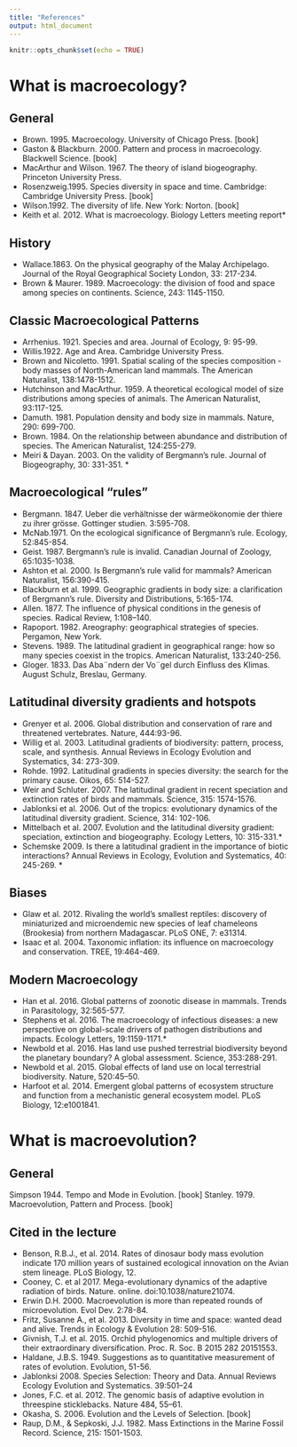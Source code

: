```yaml
---
title: "References"
output: html_document
---
```


```r
knitr::opts_chunk$set(echo = TRUE)
```

# What is macroecology?

## General
* Brown. 1995. Macroecology. University of Chicago Press. [book]
* Gaston & Blackburn. 2000. Pattern and process in macroecology. Blackwell Science. [book]
* MacArthur and Wilson.  1967. The theory of island biogeography. Princeton University Press.
* Rosenzweig.1995. Species diversity in space and time. Cambridge: Cambridge University Press. [book]
* Wilson.1992. The diversity of life. New York: Norton.  [book]
* Keith et al. 2012. What is macroecology. Biology Letters meeting report*

## History
* Wallace.1863. On the physical geography of the Malay Archipelago. Journal of the Royal Geographical Society London, 33: 217-234.
* Brown & Maurer. 1989. Macroecology: the division of food and space among species on continents. Science, 243: 1145-1150.

## Classic Macroecological Patterns
* Arrhenius. 1921. Species and area. Journal of Ecology, 9: 95-99.
* Willis.1922. Age and Area. Cambridge University Press.
* Brown and Nicoletto. 1991. Spatial scaling of the species composition - body masses of North-American land mammals. The American Naturalist, 138:1478-1512.
* Hutchinson and MacArthur. 1959. A theoretical ecological model of size distributions among species of animals. The American Naturalist, 93:117-125.
* Damuth. 1981.  Population density and body size in mammals. Nature, 290: 699-700.
* Brown. 1984. On the relationship between abundance and distribution of species. The American Naturalist, 124:255-279.
* Meiri & Dayan. 2003. On the validity of Bergmann’s rule. Journal of Biogeography, 30: 331-351. *

## Macroecological "rules"
* Bergmann. 1847. Ueber die verhältnisse der wärmeökonomie der thiere zu ihrer grösse. Gottinger studien. 3:595-708.
* McNab.1971. On the ecological significance of Bergmann's rule. Ecology, 52:845-854.
* Geist. 1987. Bergmann's rule is invalid. Canadian Journal of Zoology, 65:1035-1038.
* Ashton et al. 2000. Is Bergmann's rule valid for mammals? American Naturalist, 156:390-415.
* Blackburn et al. 1999. Geographic gradients in body size: a clarification of Bergmann's rule. Diversity and Distributions, 5:165-174.
* Allen. 1877. The influence of physical conditions in the genesis of species. Radical Review, 1:108–140.
* Rapoport. 1982. Areography: geographical strategies of species. Pergamon, New York. 
* Stevens. 1989. The latitudinal gradient in geographical range: how so many species coexist in the tropics. American Naturalist, 133:240-256.
* Gloger. 1833. Das Aba¨ndern der Vo¨gel durch Einfluss des Klimas. August Schulz, Breslau, Germany.

## Latitudinal diversity gradients and hotspots
* Grenyer et al. 2006. Global distribution and conservation of rare and threatened vertebrates. Nature, 444:93-96.
* Willig et al. 2003. Latitudinal gradients of biodiversity: pattern, process, scale, and synthesis.  Annual Reviews in Ecology Evolution and Systematics, 34: 273-309.
* Rohde. 1992. Latitudinal gradients in species diversity: the search for the primary cause. Oikos, 65: 514-527.
* Weir and Schluter. 2007. The latitudinal gradient in recent speciation and extinction rates of birds and mammals. Science, 315: 1574-1576.
* Jablonksi et al. 2006. Out of the tropics: evolutionary dynamics of the latitudinal diversity gradient. Science, 314: 102-106.
* Mittelbach et al. 2007. Evolution and the latitudinal diversity gradient: speciation, extinction and biogeography. Ecology Letters, 10: 315-331.*
* Schemske 2009. Is there a latitudinal gradient in the importance of biotic interactions? Annual Reviews in Ecology, Evolution and Systematics, 40: 245-269. *

## Biases
* Glaw et al. 2012. Rivaling the world's smallest reptiles: discovery of miniaturized and microendemic new species of leaf chameleons (Brookesia) from northern Madagascar. PLoS ONE, 7: e31314. 
* Isaac et al. 2004. Taxonomic inflation: its influence on macroecology and conservation. TREE, 19:464-469.

## Modern Macroecology
* Han et al. 2016. Global patterns of zoonotic disease in mammals. Trends in Parasitology, 32:565-577.  
* Stephens et al. 2016. The macroecology of infectious diseases: a new perspective on global-scale drivers of pathogen distributions and impacts. Ecology Letters, 19:1159-1171.*
* Newbold et al. 2016. Has land use pushed terrestrial biodiversity beyond the planetary boundary? A global assessment. Science, 353:288-291. 
* Newbold et al. 2015. Global effects of land use on local terrestrial biodiversity. Nature, 520:45–50.
* Harfoot et al. 2014. Emergent global patterns of ecosystem structure and function from a mechanistic general ecosystem model. PLoS Biology, 12:e1001841.

# What is macroevolution?

## General
Simpson 1944. Tempo and Mode in Evolution. [book]
Stanley. 1979. Macroevolution, Pattern and Process.  [book]

## Cited in the lecture
* Benson, R.B.J., et al. 2014. Rates of dinosaur body mass evolution indicate 170 million years of sustained ecological innovation on the Avian stem lineage. PLoS Biology, 12.
* Cooney,	C. et al 2017. Mega-evolutionary dynamics of the adaptive radiation of birds. Nature. online. doi:10.1038/nature21074.
* Erwin D.H. 2000. Macroevolution is more than repeated rounds of microevolution. Evol Dev. 2:78-84.
* Fritz, Susanne A., et al. 2013. Diversity in time and space: wanted dead and alive. Trends in Ecology & Evolution 28: 509-516.
* Givnish, T.J. et al. 2015. Orchid phylogenomics and multiple drivers of their extraordinary diversification. Proc. R. Soc. B 2015 282 20151553.
* Haldane, J.B.S. 1949. Suggestions as to quantitative measurement of rates of evolution. Evolution, 51-56.
* Jablonksi 2008. Species Selection: Theory and Data. Annual Reviews Ecology Evolution and Systematics. 39:501–24
* Jones, F.C. et al. 2012. The genomic basis of adaptive evolution in threespine sticklebacks. Nature 484, 55–61.
* Okasha, S. 2006. Evolution and the Levels of Selection. [book]
* Raup, D.M., & Sepkoski, J.J. 1982. Mass Extinctions in the Marine Fossil Record. Science, 215: 1501-1503.
